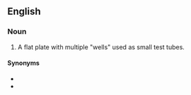 ==English==

===Noun===
{{en-noun}}

# {{lb|en|analytical chemistry|chemistry}} A flat plate with multiple "wells" used as small test tubes.

====Synonyms====
* {{l|en|microtiter plate}}
* {{l|en|microplate}}